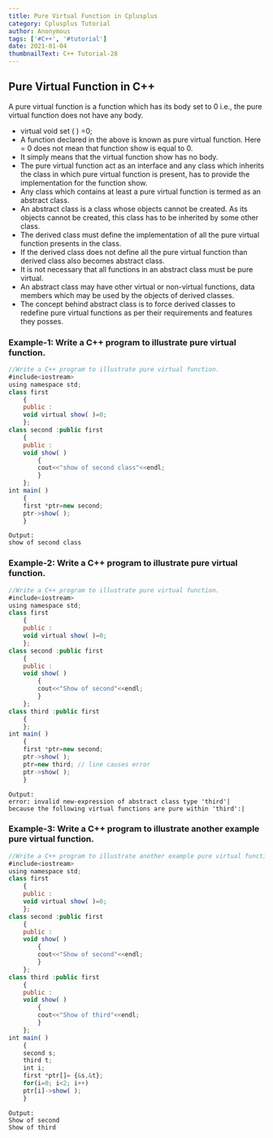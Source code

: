 ```yaml
---
title: Pure Virtual Function in Cplusplus
category: Cplusplus Tutorial
author: Anonymous
tags: ['#C++', '#tutorial']
date: 2021-01-04
thumbnailText: C++ Tutorial-28
---
```

## Pure Virtual Function in C++
A pure virtual function is a function which has its body set to 0 i.e., the pure virtual function does not have any body.

- virtual void set ( ) =0;
- A function declared in the above is known as pure virtual function. Here = 0 does not mean that function show is equal to 0.
- It simply means that the virtual function show has no body.
- The pure virtual function act as an interface and any class which inherits the class in which pure virtual function is present, has to provide the implementation for the function show.
- Any class which contains at least a pure virtual function is termed as an abstract class.
- An abstract class is a class whose objects cannot be created. As its objects cannot be created, this class has to be inherited by some other class.
- The derived class must define the implementation of all the pure virtual function presents in the class.
- If the derived class does not define all the pure virtual function than derived class also becomes abstract class.
- It is not necessary that all functions in an abstract class must be pure virtual.
- An abstract class may have other virtual or non-virtual functions, data members which may be used by the objects of derived classes.
- The concept behind abstract class is to force derived classes to redefine pure virtual functions as per their requirements and features they posses.
### Example-1: Write a C++ program to illustrate pure virtual function.
~~~js
//Write a C++ program to illustrate pure virtual function.
#include<iostream>
using namespace std;
class first
    {
    public :
    void virtual show( )=0;
    };
class second :public first
    {
    public :
    void show( )
        {
        cout<<"show of second class"<<endl;
        }
    };
int main( )
    {
    first *ptr=new second;
    ptr->show( );
    }
~~~
~~~
Output:
show of second class
~~~

### Example-2: Write a C++ program to illustrate pure virtual function.
~~~js
//Write a C++ program to illustrate pure virtual function.
#include<iostream>
using namespace std;
class first
    {
    public :
    void virtual show( )=0;
    };
class second :public first
    {
    public :
    void show( )
        {
        cout<<"Show of second"<<endl;
        }
    };
class third :public first
    {
    };
int main( )
    {
    first *ptr=new second;
    ptr->show( );
    ptr=new third; // line causes error
    ptr->show( );
    }
~~~
~~~
Output:
error: invalid new-expression of abstract class type 'third'|
because the following virtual functions are pure within 'third':|
~~~

### Example-3: Write a C++ program to illustrate another example pure virtual function.
~~~js
//Write a C++ program to illustrate another example pure virtual function.
#include<iostream>
using namespace std;
class first
    {
    public :
    void virtual show( )=0;
    };
class second :public first
    {
    public :
    void show( )
        {
        cout<<"Show of second"<<endl;
        }
    };
class third :public first
    {
    public :
    void show( )
        {
        cout<<"Show of third"<<endl;
        }
    };
int main( )
    {
    second s;
    third t;
    int i;
    first *ptr[]= {&s,&t};
    for(i=0; i<2; i++)
    ptr[i]->show( );
    }
~~~
~~~
Output:
Show of second
Show of third
~~~
